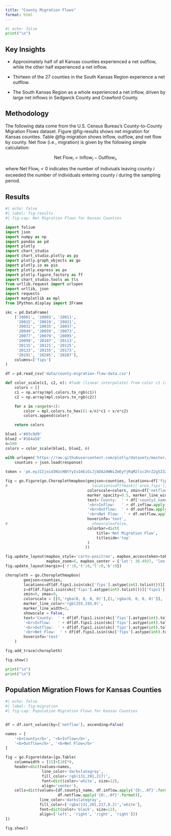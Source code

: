 ```yaml
---
title: "County Migration Flows"
format: html
---
```


```python
#| echo: false
print("\n")
```

## Key Insights

-   Approximately half of all Kansas counties experienced a net outflow, while the other half experienced a net inflow.

-   Thirteen of the 27 counties in the South Kansas Region experience a net outflow.

-   The South Kansas Region as a whole experienced a net inflow, driven by large net inflows in Sedgwick County and Crawford County.

## Methodology

The following data come from the U.S. Census Bureau's County-to-County Migration Flows dataset. Figure \@fig-results shows net migration for Kansas counties. Table @fig-migration shows inflow, outflow, and net flow by county. Net flow (i.e., migration) is given by the following simple calculation:

$$
\text{Net Flow}_i = \text{Inflow}_i - \text{Outflow}_i,
$$

where $\text{Net Flow}_i < 0$ indicates the number of indiviuals leaving county 𝑖 exceeded the number of individuals entering county 𝑖 during the sampling period.

## Results

```python
#| echo: false
#| label: fig-results
#| fig-cap: Net Migration Flows for Kansas Counties

import folium
import json
import numpy as np
import pandas as pd
import plotly
import chart_studio
import chart_studio.plotly as py
import plotly.graph_objects as go
import plotly.io as pio
import plotly.express as px
import plotly.figure_factory as ff
import chart_studio.tools as tls
from urllib.request import urlopen
import urllib, json
import requests
import matplotlib as mpl
from IPython.display import IFrame

skc = pd.DataFrame(
    ['20001', '20003', '20011',
     '20015', '20019', '20021',
     '20031', '20035', '20037',
     '20049', '20059', '20073',
     '20077', '20079', '20095',
     '20099', '20107', '20113',
     '20115', '20121', '20125',
     '20133', '20155', '20173',
     '20191', '20205', '20207'], 
    columns=['fips']
)

df = pd.read_csv('data/county-migration-flow-data.csv')

def color_scale(c1, c2, n): #fade (linear interpolate) from color c1 (at mix=0) to c2 (mix=1)
    colors = []
    c1 = np.array(mpl.colors.to_rgb(c1))
    c2 = np.array(mpl.colors.to_rgb(c2))

    for x in range(n+1):
        color = mpl.colors.to_hex((1-x/n)*c1 + x/n*c2)
        colors.append(color)

    return colors

blue1 ='#83c9d9'
blue2 ='#164a58'
n=500
colors = color_scale(blue1, blue2, n)

with urlopen('https://raw.githubusercontent.com/plotly/datasets/master/geojson-counties-fips.json') as response:
    counties = json.load(response) 
    
token = 'pk.eyJ1Ijoid3N1cHBtYyIsImEiOiJjbDA2dWNiZmEyYjRqM2lsc2hrZ2g5Z3ZrIn0.Qcm0AOjbrEP6NPJ6u-14EA'

fig = go.Figure(go.Choroplethmapbox(geojson=counties, locations=df['fips1'], z=df['netflow'],
#                                     locations=df[fmask]['area_fips'], z=df[fmask]['month3_emplvl'],
                                    colorscale=colors, zmin=df['netflow'].min(), zmax=df['netflow'].max(),
                                    marker_opacity=0.5, marker_line_width=1,
                                    text='County:  ' + df['county1_name'].str.title() +
                                    '<br>Inflow:   ' + df.inflow.apply('{0:,.0f}'.format) +
                                    '<br>Outflow:  ' + df.outflow.apply('{0:,.0f}'.format) + 
                                    '<br>Net Flow:  ' + df.netflow.apply('{0:,.0f}'.format),
                                    hoverinfo='text',
#                                     showscale=False,
                                    colorbar=dict(
                                        title='Net Migration Flow',
                                        titleside='top'
                                    )
                                   ))

fig.update_layout(mapbox_style='carto-positron', mapbox_accesstoken=token,
                  mapbox_zoom=6, mapbox_center = {'lat': 38.4937, 'lon': -98.3804})
fig.update_layout(margin={'r':0,'t':0,'l':0,'b':0})

choropleth = go.Choroplethmapbox(
        geojson=counties,
        locations=df[df.fips1.isin(skc['fips'].astype(int).tolist())]['fips1'],
        z=df[df.fips1.isin(skc['fips'].astype(int).tolist())]['fips1'],
        zmin=0, zmax=0,
        colorscale = [[0,'rgba(0, 0, 0, 0)'],[1,'rgba(0, 0, 0, 0)']],
        marker_line_color='rgb(255,193,0)',
        marker_line_width=2,
        showscale = False,
        text='County:  ' + df[df.fips1.isin(skc['fips'].astype(int).tolist())]['county1_name'].str.title() +
        '<br>Inflow:   ' + df[df.fips1.isin(skc['fips'].astype(int).tolist())].inflow.apply('{0:,.0f}'.format) +
        '<br>Outflow:  ' + df[df.fips1.isin(skc['fips'].astype(int).tolist())].outflow.apply('{0:,.0f}'.format) + 
        '<br>Net Flow:  ' + df[df.fips1.isin(skc['fips'].astype(int).tolist())].netflow.apply('{0:,.0f}'.format),
        hoverinfo='text'
    )

fig.add_trace(choropleth)

fig.show()

print("\n")
print("\n")

```

## Population Migration Flows for Kansas Counties

```python
#| echo: false
#| label: fig-migration
#| fig-cap: Population Migration Flows for Kansas Counties


df = df.sort_values(by=['netflow'], ascending=False)

names = [
    '<b>County</b>', '<b>Inflow</b>', 
    '<b>Outflow</b>', '<b>Net Flow</b>'
]

fig = go.Figure(data=[go.Table(
    columnwidth = [15]+[10]*9,
    header=dict(values=names,
                line_color='darkslategray',
                fill_color='rgb(131,201,217)',
                font=dict(color='white', size=12),
                align='center'),
    cells=dict(values=[df.county1_name, df.inflow.apply('{0:,.0f}'.format), df.outflow.apply('{0:,.0f}'.format), 
                       df.netflow.apply('{0:,.0f}'.format)],
               line_color='darkslategray',
               fill_color=['rgba(131,201,217,0.2)','white'],
               font=dict(color='black', size=12),
               align=['left', 'right', 'right', 'right']))
])

fig.show()
```
